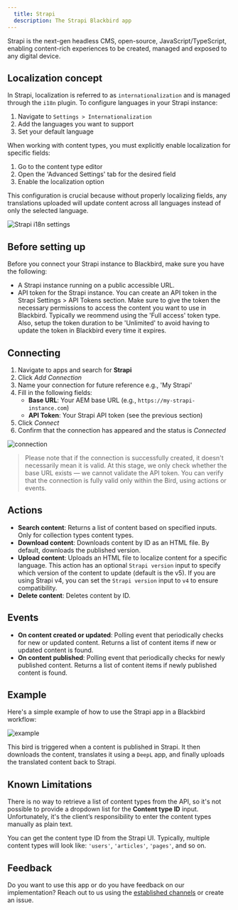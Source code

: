 ```yaml
---
  title: Strapi
  description: The Strapi Blackbird app
---
```


<LinkCard title="View on Github" target="_blank" href="https://github.com/bb-io/Strapi" icon="github" />

Strapi is the next-gen headless CMS, open-source, JavaScript/TypeScript, enabling content-rich experiences to be created, managed and exposed to any digital device.

## Localization concept

In Strapi, localization is referred to as `internationalization` and is managed through the `i18n` plugin. To configure languages in your Strapi instance:

1. Navigate to `Settings > Internationalization`
2. Add the languages you want to support
3. Set your default language

When working with content types, you must explicitly enable localization for specific fields:
1. Go to the content type editor
2. Open the 'Advanced Settings' tab for the desired field
3. Enable the localization option

This configuration is crucial because without properly localizing fields, any translations uploaded will update content across all languages instead of only the selected language.

![Strapi i18n settings](https://raw.githubusercontent.com/bb-io/Strapi/main/docs/images/localization_field.png)

## Before setting up

Before you connect your Strapi instance to Blackbird, make sure you have the following:

- A Strapi instance running on a public accessible URL. 
- API token for the Strapi instance. You can create an API token in the Strapi Settings > API Tokens section. Make sure to give the token the necessary permissions to access the content you want to use in Blackbird. Typically we reommend using the 'Full access' token type. Also, setup the token duration to be 'Unlimited' to avoid having to update the token in Blackbird every time it expires.

## Connecting

1. Navigate to apps and search for **Strapi**
2. Click _Add Connection_
3. Name your connection for future reference e.g., 'My Strapi'
4. Fill in the following fields:
   - **Base URL**: Your AEM base URL (e.g., `https://my-strapi-instance.com`)
   - **API Token**: Your Strapi API token (see the previous section)
5. Click _Connect_
6. Confirm that the connection has appeared and the status is _Connected_

![connection](https://raw.githubusercontent.com/bb-io/Strapi/main/docs/images/connection.png)

> Please note that if the connection is successfully created, it doesn't necessarily mean it is valid. At this stage, we only check whether the base URL exists — we cannot validate the API token. You can verify that the connection is fully valid only within the Bird, using actions or events.

## Actions

- **Search content**: Returns a list of content based on specified inputs. Only for collection types content types.
- **Download content**: Downloads content by ID as an HTML file. By default, downloads the published version.
- **Upload content**: Uploads an HTML file to localize content for a specific language. This action has an optional `Strapi version` input to specify which version of the content to update (default is the v5). If you are using Strapi v4, you can set the `Strapi version` input to `v4` to ensure compatibility.
- **Delete content**: Deletes content by ID.

## Events

- **On content created or updated**: Polling event that periodically checks for new or updated content. Returns a list of content items if new or updated content is found.
- **On content published**: Polling event that periodically checks for newly published content. Returns a list of content items if newly published content is found.

## Example

Here's a simple example of how to use the Strapi app in a Blackbird workflow:

![example](https://raw.githubusercontent.com/bb-io/Strapi/main/docs/images/example.png)

This bird is triggered when a content is published in Strapi. It then downloads the content, translates it using a `DeepL` app, and finally uploads the translated content back to Strapi.

## Known Limitations

There is no way to retrieve a list of content types from the API, so it's not possible to provide a dropdown list for the **Content type ID** input. Unfortunately, it's the client’s responsibility to enter the content types manually as plain text.

You can get the content type ID from the Strapi UI. Typically, multiple content types will look like: `'users'`, `'articles'`, `'pages'`, and so on.

## Feedback

Do you want to use this app or do you have feedback on our implementation? Reach out to us using the [established channels](https://www.blackbird.io/) or create an issue.

